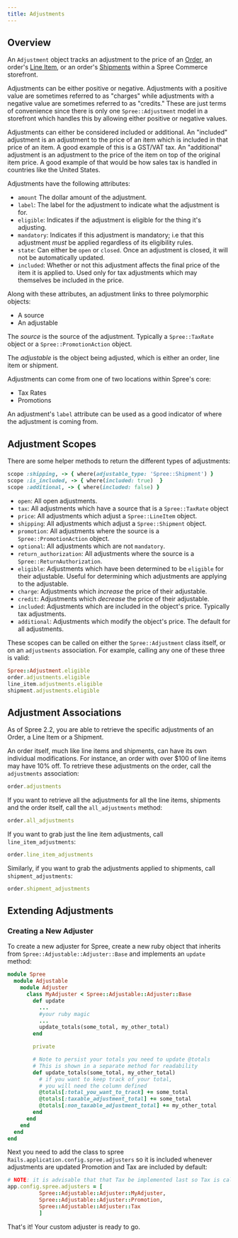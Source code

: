 ```yaml
---
title: Adjustments
---
```


## Overview

An `Adjustment` object tracks an adjustment to the price of an [Order](orders), an order's [Line Item](orders#line-items), or an order's [Shipments](shipments) within a Spree Commerce storefront.

Adjustments can be either positive or negative. Adjustments with a positive value are sometimes referred to as "charges" while adjustments with a negative value are sometimes referred to as "credits." These are just terms of convenience since there is only one `Spree::Adjustment` model in a storefront which handles this by allowing either positive or negative values.

Adjustments can either be considered included or additional. An "included" adjustment is an adjustment to the price of an item which is included in that price of an item. A good example of this is a GST/VAT tax. An "additional" adjustment is an adjustment to the price of the item on top of the original item price. A good example of that would be how sales tax is handled in countries like the United States.

Adjustments have the following attributes:

* `amount` The dollar amount of the adjustment.
* `label`: The label for the adjustment to indicate what the adjustment is for.
* `eligible`: Indicates if the adjustment is eligible for the thing it's adjusting.
* `mandatory`: Indicates if this adjustment is mandatory; i.e that this adjustment _must_ be applied regardless of its eligibility rules.
* `state`: Can either be `open` or `closed`. Once an adjustment is closed, it will not be automatically updated.
* `included`: Whether or not this adjustment affects the final price of the item it is applied to. Used only for tax adjustments which may themselves be included in the price.

Along with these attributes, an adjustment links to three polymorphic objects:

* A source
* An adjustable

The _source_ is the source of the adjustment. Typically a `Spree::TaxRate` object or a `Spree::PromotionAction` object.

The _adjustable_ is the object being adjusted, which is either an order, line item or shipment.

Adjustments can come from one of two locations within Spree's core:

* Tax Rates
* Promotions

An adjustment's `label` attribute can be used as a good indicator of where the adjustment is coming from.

## Adjustment Scopes

There are some helper methods to return the different types of adjustments:

```ruby
scope :shipping, -> { where(adjustable_type: 'Spree::Shipment') }
scope :is_included, -> { where(included: true)  }
scope :additional, -> { where(included: false) }
```

* `open`: All open adjustments.
* `tax`: All adjustments which have a source that is a `Spree::TaxRate` object
* `price`: All adjustments which adjust a `Spree::LineItem` object.
* `shipping`: All adjustments which adjust a `Spree::Shipment` object.
* `promotion`: All adjustments where the source is a `Spree::PromotionAction` object.
* `optional`: All adjustments which are not `mandatory`.
* `return_authorization`: All adjustments where the source is a `Spree::ReturnAuthorization`.
* `eligible`: Adjustments which have been determined to be `eligible` for their adjustable. Useful for determining which adjustments are applying to the adjustable.
* `charge`: Adjustments which _increase_ the price of their adjustable.
* `credit`: Adjustments which _decrease_ the price of their adjustable.
* `included`: Adjustments which are included in the object's price. Typically tax adjustments.
* `additional`: Adjustments which modify the object's price. The default for all adjustments.

These scopes can be called on either the `Spree::Adjustment` class itself, or on an `adjustments` association. For example, calling any one of these three is valid:

```ruby
Spree::Adjustment.eligible
order.adjustments.eligible
line_item.adjustments.eligible
shipment.adjustments.eligible
```

## Adjustment Associations

As of Spree 2.2, you are able to retrieve the specific adjustments of an Order, a Line Item or a Shipment.

An order itself, much like line items and shipments, can have its own individual modifications. For instance, an order with over $100 of line items may have 10% off. To retrieve these adjustments on the order, call the `adjustments` association:

```ruby
order.adjustments
```

If you want to retrieve all the adjustments for all the line items, shipments and the order itself, call the `all_adjustments` method:

```ruby
order.all_adjustments
```

If you want to grab just the line item adjustments, call `line_item_adjustments`:

```ruby
order.line_item_adjustments
```

Similarly, if you want to grab the adjustments applied to shipments, call `shipment_adjustments`:

```ruby
order.shipment_adjustments
```

## Extending Adjustments

### Creating a New Adjuster

To create a new adjuster for Spree, create a new ruby object that inherits from `Spree::Adjustable::Adjuster::Base` and implements an `update` method:

```ruby
module Spree
  module Adjustable
    module Adjuster
      class MyAdjuster < Spree::Adjustable::Adjuster::Base
        def update
          ...
          #your ruby magic
          ...
          update_totals(some_total, my_other_total)
        end

        private

        # Note to persist your totals you need to update @totals
        # This is shown in a separate method for readability
        def update_totals(some_total, my_other_total)
          # if you want to keep track of your total,
          # you will need the column defined
          @totals[:total_you_want_to_track] += some_total
          @totals[:taxable_adjustment_total] += some_total
          @totals[:non_taxable_adjustment_total] += my_other_total
        end
      end
    end
  end
end
```

Next you need to add the class to spree `Rails.application.config.spree.adjusters` so it is included whenever adjustments are updated Promotion and Tax are included by default:

```ruby
# NOTE: it is advisable that that Tax be implemented last so Tax is calculated correctly
app.config.spree.adjusters = [
          Spree::Adjustable::Adjuster::MyAdjuster,
          Spree::Adjustable::Adjuster::Promotion,
          Spree::Adjustable::Adjuster::Tax
          ]
```

That's it! Your custom adjuster is ready to go.

